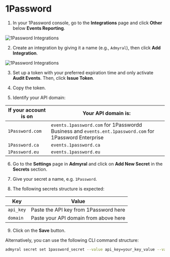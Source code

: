 # 1Password

1. In your 1Password console, go to the **Integrations** page and click **Other** below **Events Reporting**.

![1Password Integrations](/1password_integrations.png)

2. Create an integration by giving it a name (e.g., `Admyral`), then click **Add Integration**.

![1Password Integrations](/1password_token_creation.png)

3. Set up a token with your preferred expiration time and only activate **Audit Events**. Then, click **Issue Token**.

4. Copy the token.

5. Identify your API domain:

| If your account is on | Your API domain is:                                                                                    |
| --------------------- | ------------------------------------------------------------------------------------------------------ |
| `1Password.com`       | `events.1password.com` for 1Passwordd Business and `events.ent.1password.com` for 1Password Enterprise |
| `1Password.ca`        | `events.1password.ca`                                                                                  |
| `1Password.eu`        | `events.1password.eu`                                                                                  |

6. Go to the **Settings** page in **Admyral** and click on **Add New Secret** in the **Secrets** section.

7. Give your secret a name, e.g. `1Password`.

8. The following secrets structure is expected:

| Key       | Value                                 |
| --------- | ------------------------------------- |
| `api_key` | Paste the API key from 1Password here |
| `domain`  | Paste your API domain from above here |

9. Click on the **Save** button.

Alternatively, you can use the following CLI command structure:

```bash
admyral secret set 1password_secret --value api_key=your_key_value --value domain=your_api_domain
```
